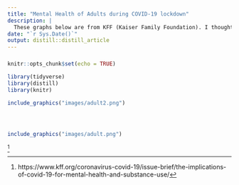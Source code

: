 ```yaml
---
title: "Mental Health of Adults during COVID-19 lockdown"
description: |
  These graphs below are from KFF (Kaiser Family Foundation). I thought that these graphs and extra information really helps demonstrate the mental effects placed on many from COVID and clearly shows the before and after changes. The first graph shows adults' mental state before COVID and after. The second graph shows symptons expressed by people during the pandemic.
date: "`r Sys.Date()`"
output: distill::distill_article
---
```

### 

```r
knitr::opts_chunk$set(echo = TRUE)

library(tidyverse)
library(distill)
library(knitr)

```



```r

include_graphics("images/adult2.png")





```

```r

include_graphics("images/adult.png")


```


^[https://www.kff.org/coronavirus-covid-19/issue-brief/the-implications-of-covid-19-for-mental-health-and-substance-use/]
